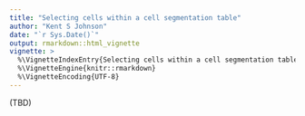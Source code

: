 ```yaml
---
title: "Selecting cells within a cell segmentation table"
author: "Kent S Johnson"
date: "`r Sys.Date()`"
output: rmarkdown::html_vignette
vignette: >
  %\VignetteIndexEntry{Selecting cells within a cell segmentation table}
  %\VignetteEngine{knitr::rmarkdown}
  %\VignetteEncoding{UTF-8}
---
```


(TBD)
